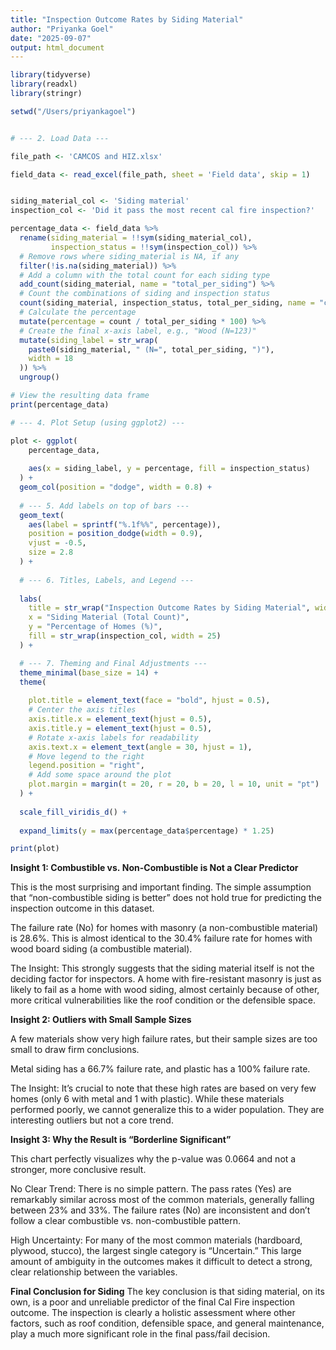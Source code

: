 ```yaml
---
title: "Inspection Outcome Rates by Siding Material"
author: "Priyanka Goel"
date: "2025-09-07"
output: html_document
---
```




```r
library(tidyverse)
library(readxl)
library(stringr)

setwd("/Users/priyankagoel")


# --- 2. Load Data ---

file_path <- 'CAMCOS and HIZ.xlsx'

field_data <- read_excel(file_path, sheet = 'Field data', skip = 1)


siding_material_col <- 'Siding material'
inspection_col <- 'Did it pass the most recent cal fire inspection?'

percentage_data <- field_data %>%
  rename(siding_material = !!sym(siding_material_col), 
         inspection_status = !!sym(inspection_col)) %>%
  # Remove rows where siding_material is NA, if any
  filter(!is.na(siding_material)) %>%
  # Add a column with the total count for each siding type
  add_count(siding_material, name = "total_per_siding") %>%
  # Count the combinations of siding and inspection status
  count(siding_material, inspection_status, total_per_siding, name = "count") %>%
  # Calculate the percentage
  mutate(percentage = count / total_per_siding * 100) %>%
  # Create the final x-axis label, e.g., "Wood (N=123)"
  mutate(siding_label = str_wrap(
    paste0(siding_material, " (N=", total_per_siding, ")"),
    width = 18
  )) %>%
  ungroup() 

# View the resulting data frame
print(percentage_data)

# --- 4. Plot Setup (using ggplot2) ---

plot <- ggplot(
    percentage_data, 
    
    aes(x = siding_label, y = percentage, fill = inspection_status)
  ) +
  geom_col(position = "dodge", width = 0.8) +
  
  # --- 5. Add labels on top of bars ---
  geom_text(
    aes(label = sprintf("%.1f%%", percentage)), 
    position = position_dodge(width = 0.9),
    vjust = -0.5,
    size = 2.8
  ) +
  
  # --- 6. Titles, Labels, and Legend ---
  
  labs(
    title = str_wrap("Inspection Outcome Rates by Siding Material", width = 60),
    x = "Siding Material (Total Count)",
    y = "Percentage of Homes (%)",
    fill = str_wrap(inspection_col, width = 25)
  ) +

  # --- 7. Theming and Final Adjustments ---
  theme_minimal(base_size = 14) + 
  theme(
    
    plot.title = element_text(face = "bold", hjust = 0.5),
    # Center the axis titles
    axis.title.x = element_text(hjust = 0.5),
    axis.title.y = element_text(hjust = 0.5),
    # Rotate x-axis labels for readability
    axis.text.x = element_text(angle = 30, hjust = 1),
    # Move legend to the right
    legend.position = "right",
    # Add some space around the plot
    plot.margin = margin(t = 20, r = 20, b = 20, l = 10, unit = "pt")
  ) +
  
  scale_fill_viridis_d() +
  
  expand_limits(y = max(percentage_data$percentage) * 1.25)

print(plot)


```

**Insight 1: Combustible vs. Non-Combustible is Not a Clear Predictor**

This is the most surprising and important finding. The simple assumption that "non-combustible siding is better" does not hold true for predicting the inspection outcome in this dataset.

The failure rate (No) for homes with masonry (a non-combustible material) is 28.6%. This is almost identical to the 30.4% failure rate for homes with wood board siding (a combustible material).

The Insight: This strongly suggests that the siding material itself is not the deciding factor for inspectors. A home with fire-resistant masonry is just as likely to fail as a home with wood siding, almost certainly because of other, more critical vulnerabilities like the roof condition or the defensible space.

**Insight 2: Outliers with Small Sample Sizes**

A few materials show very high failure rates, but their sample sizes are too small to draw firm conclusions.

Metal siding has a 66.7% failure rate, and plastic has a 100% failure rate.

The Insight: It's crucial to note that these high rates are based on very few homes (only 6 with metal and 1 with plastic). While these materials performed poorly, we cannot generalize this to a wider population. They are interesting outliers but not a core trend.

**Insight 3: Why the Result is "Borderline Significant"**

This chart perfectly visualizes why the p-value was 0.0664 and not a stronger, more conclusive result.

No Clear Trend: There is no simple pattern. The pass rates (Yes) are remarkably similar across most of the common materials, generally falling between 23% and 33%. The failure rates (No) are inconsistent and don't follow a clear combustible vs. non-combustible pattern.

High Uncertainty: For many of the most common materials (hardboard, plywood, stucco), the largest single category is "Uncertain." This large amount of ambiguity in the outcomes makes it difficult to detect a strong, clear relationship between the variables.

**Final Conclusion for Siding**
The key conclusion is that siding material, on its own, is a poor and unreliable predictor of the final Cal Fire inspection outcome. The inspection is clearly a holistic assessment where other factors, such as roof condition, defensible space, and general maintenance, play a much more significant role in the final pass/fail decision.